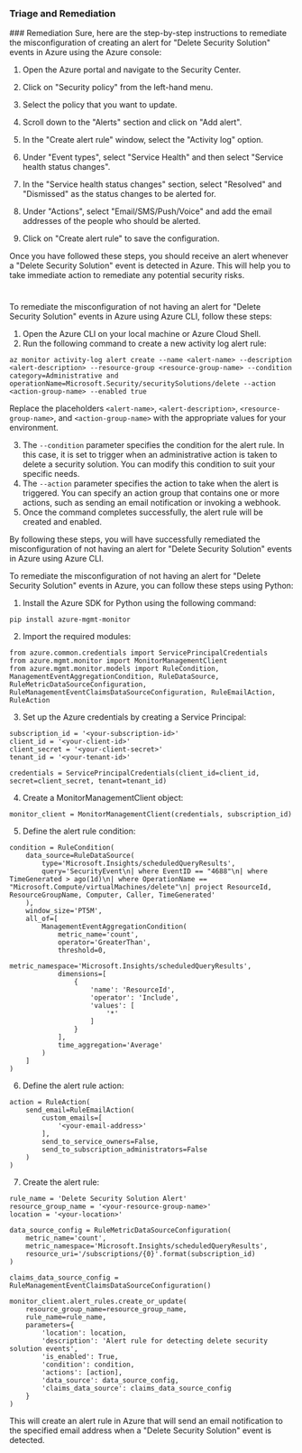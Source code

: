 
### Triage and Remediation
<Tabs>
<Tab title='Remediation'>
### Remediation

<AccordionGroup>
<Accordion title='Using Console' defaultOpen='true'>
Sure, here are the step-by-step instructions to remediate the misconfiguration of creating an alert for "Delete Security Solution" events in Azure using the Azure console:

1. Open the Azure portal and navigate to the Security Center.

2. Click on "Security policy" from the left-hand menu.

3. Select the policy that you want to update.

4. Scroll down to the "Alerts" section and click on "Add alert".

5. In the "Create alert rule" window, select the "Activity log" option.

6. Under "Event types", select "Service Health" and then select "Service health status changes".

7. In the "Service health status changes" section, select "Resolved" and "Dismissed" as the status changes to be alerted for.

8. Under "Actions", select "Email/SMS/Push/Voice" and add the email addresses of the people who should be alerted.

9. Click on "Create alert rule" to save the configuration.

Once you have followed these steps, you should receive an alert whenever a "Delete Security Solution" event is detected in Azure. This will help you to take immediate action to remediate any potential security risks.

#
</Accordion>

<Accordion title='Using CLI'>
To remediate the misconfiguration of not having an alert for "Delete Security Solution" events in Azure using Azure CLI, follow these steps:

1. Open the Azure CLI on your local machine or Azure Cloud Shell.
2. Run the following command to create a new activity log alert rule:

```
az monitor activity-log alert create --name <alert-name> --description <alert-description> --resource-group <resource-group-name> --condition category=Administrative and operationName=Microsoft.Security/securitySolutions/delete --action <action-group-name> --enabled true
```

Replace the placeholders `<alert-name>`, `<alert-description>`, `<resource-group-name>`, and `<action-group-name>` with the appropriate values for your environment.

3. The `--condition` parameter specifies the condition for the alert rule. In this case, it is set to trigger when an administrative action is taken to delete a security solution. You can modify this condition to suit your specific needs.
4. The `--action` parameter specifies the action to take when the alert is triggered. You can specify an action group that contains one or more actions, such as sending an email notification or invoking a webhook.
5. Once the command completes successfully, the alert rule will be created and enabled.

By following these steps, you will have successfully remediated the misconfiguration of not having an alert for "Delete Security Solution" events in Azure using Azure CLI.
</Accordion>

<Accordion title='Using Python'>
To remediate the misconfiguration of not having an alert for "Delete Security Solution" events in Azure, you can follow these steps using Python:

1. Install the Azure SDK for Python using the following command:

```
pip install azure-mgmt-monitor
```

2. Import the required modules:

```
from azure.common.credentials import ServicePrincipalCredentials
from azure.mgmt.monitor import MonitorManagementClient
from azure.mgmt.monitor.models import RuleCondition, ManagementEventAggregationCondition, RuleDataSource, RuleMetricDataSourceConfiguration, RuleManagementEventClaimsDataSourceConfiguration, RuleEmailAction, RuleAction
```

3. Set up the Azure credentials by creating a Service Principal:

```
subscription_id = '<your-subscription-id>'
client_id = '<your-client-id>'
client_secret = '<your-client-secret>'
tenant_id = '<your-tenant-id>'

credentials = ServicePrincipalCredentials(client_id=client_id, secret=client_secret, tenant=tenant_id)
```

4. Create a MonitorManagementClient object:

```
monitor_client = MonitorManagementClient(credentials, subscription_id)
```

5. Define the alert rule condition:

```
condition = RuleCondition(
    data_source=RuleDataSource(
        type='Microsoft.Insights/scheduledQueryResults',
        query='SecurityEvent\n| where EventID == "4688"\n| where TimeGenerated > ago(1d)\n| where OperationName == "Microsoft.Compute/virtualMachines/delete"\n| project ResourceId, ResourceGroupName, Computer, Caller, TimeGenerated'
    ),
    window_size='PT5M',
    all_of=[
        ManagementEventAggregationCondition(
            metric_name='count',
            operator='GreaterThan',
            threshold=0,
            metric_namespace='Microsoft.Insights/scheduledQueryResults',
            dimensions=[
                {
                    'name': 'ResourceId',
                    'operator': 'Include',
                    'values': [
                        '*'
                    ]
                }
            ],
            time_aggregation='Average'
        )
    ]
)
```

6. Define the alert rule action:

```
action = RuleAction(
    send_email=RuleEmailAction(
        custom_emails=[
            '<your-email-address>'
        ],
        send_to_service_owners=False,
        send_to_subscription_administrators=False
    )
)
```

7. Create the alert rule:

```
rule_name = 'Delete Security Solution Alert'
resource_group_name = '<your-resource-group-name>'
location = '<your-location>'

data_source_config = RuleMetricDataSourceConfiguration(
    metric_name='count',
    metric_namespace='Microsoft.Insights/scheduledQueryResults',
    resource_uri='/subscriptions/{0}'.format(subscription_id)
)

claims_data_source_config = RuleManagementEventClaimsDataSourceConfiguration()

monitor_client.alert_rules.create_or_update(
    resource_group_name=resource_group_name,
    rule_name=rule_name,
    parameters={
        'location': location,
        'description': 'Alert rule for detecting delete security solution events',
        'is_enabled': True,
        'condition': condition,
        'actions': [action],
        'data_source': data_source_config,
        'claims_data_source': claims_data_source_config
    }
)
```

This will create an alert rule in Azure that will send an email notification to the specified email address when a "Delete Security Solution" event is detected.
</Accordion>

</AccordionGroup>
</Tab>
</Tabs>

